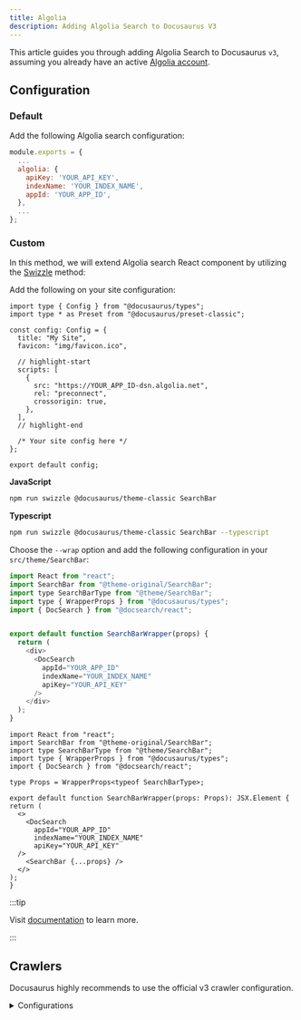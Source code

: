 ```yaml
---
title: Algolia
description: Adding Algolia Search to Docusaurus V3
---
```


This article guides you through adding Algolia Search to Docusaurus `v3`, assuming you already have an active  [Algolia account](https://www.algolia.com/).

## Configuration

### Default 

Add the following Algolia search configuration:

```js title="docusaurus.config.js"
module.exports = {
  ...
  algolia: {
    apiKey: 'YOUR_API_KEY',
    indexName: 'YOUR_INDEX_NAME',
    appId: 'YOUR_APP_ID',
  },
  ...
};
```

### Custom

In this method, we will extend Algolia search React component by utilizing the [Swizzle](https://docusaurus.io/docs/swizzling) method:


Add the following on your site configuration:

```tsx title="docusaurus.config.ts"
import type { Config } from "@docusaurus/types";
import type * as Preset from "@docusaurus/preset-classic";

const config: Config = {
  title: "My Site",
  favicon: "img/favicon.ico",

  // highlight-start
  scripts: [
    {
      src: "https://YOUR_APP_ID-dsn.algolia.net",
      rel: "preconnect",
      crossorigin: true,
    },
  ],
  // highlight-end

  /* Your site config here */
};

export default config;
```


**JavaScript**

```bash npm2yarn
npm run swizzle @docusaurus/theme-classic SearchBar
```
**Typescript**

```bash npm2yarn
npm run swizzle @docusaurus/theme-classic SearchBar --typescript
```

Choose the ``--wrap`` option and add the following configuration in your ``src/theme/SearchBar``:


<Tabs>
  <TabItem value="js" label="JavaScript" default>

```js title="src/theme/SearchBar.js"
import React from "react";
import SearchBar from "@theme-original/SearchBar";
import type SearchBarType from "@theme/SearchBar";
import type { WrapperProps } from "@docusaurus/types";
import { DocSearch } from "@docsearch/react";


export default function SearchBarWrapper(props) {
  return (
    <div>
      <DocSearch
        appId="YOUR_APP_ID"
        indexName="YOUR_INDEX_NAME"
        apiKey="YOUR_API_KEY"
      />
    </div>
  );
}
```


  </TabItem>
  <TabItem value="tsx" label="TypeScript">

  ```tsx title="src/theme/SearchBar.tsx"
import React from "react";
import SearchBar from "@theme-original/SearchBar";
import type SearchBarType from "@theme/SearchBar";
import type { WrapperProps } from "@docusaurus/types";
import { DocSearch } from "@docsearch/react";

type Props = WrapperProps<typeof SearchBarType>;

export default function SearchBarWrapper(props: Props): JSX.Element {
  return (
    <>
      <DocSearch
        appId="YOUR_APP_ID"
        indexName="YOUR_INDEX_NAME"
        apiKey="YOUR_API_KEY"
    />
      <SearchBar {...props} />
    </>
  );
}
```
  </TabItem>

</Tabs>

:::tip

Visit [documentation](https://docsearch.algolia.com/) to learn more.

:::

## Crawlers

Docusaurus highly recommends to use the official v3 crawler configuration. 

<details>
<summary>Configurations</summary>



<Tabs>
  <TabItem value="default" label="Default" default>


```js
new Crawler({
  appId: 'YOUR_APP_ID',
  apiKey: 'YOUR_API_KEY',
  rateLimit: 8,
  maxDepth: 10,
  startUrls: ['https://YOUR_WEBSITE_URL/'],
  sitemaps: ['https://YOUR_WEBSITE_URL/sitemap.xml'],
  ignoreCanonicalTo: true,
  discoveryPatterns: ['https://YOUR_WEBSITE_URL/**'],
  actions: [
    {
      indexName: 'YOUR_INDEX_NAME',
      pathsToMatch: ['https://YOUR_WEBSITE_URL/**'],
      recordExtractor: ({ $, helpers }) => {
        // priority order: deepest active sub list header -> navbar active item -> 'Documentation'
        const lvl0 =
          $(
            '.menu__link.menu__link--sublist.menu__link--active, .navbar__item.navbar__link--active'
          )
            .last()
            .text() || 'Documentation';

        return helpers.docsearch({
          recordProps: {
            lvl0: {
              selectors: '',
              defaultValue: lvl0,
            },
            lvl1: ['header h1', 'article h1'],
            lvl2: 'article h2',
            lvl3: 'article h3',
            lvl4: 'article h4',
            lvl5: 'article h5, article td:first-child',
            lvl6: 'article h6',
            content: 'article p, article li, article td:last-child',
          },
          indexHeadings: true,
          aggregateContent: true,
          recordVersion: 'v3',
        });
      },
    },
  ],
  initialIndexSettings: {
    YOUR_INDEX_NAME: {
      attributesForFaceting: [
        'type',
        'lang',
        'language',
        'version',
        'docusaurus_tag',
      ],
      attributesToRetrieve: [
        'hierarchy',
        'content',
        'anchor',
        'url',
        'url_without_anchor',
        'type',
      ],
      attributesToHighlight: ['hierarchy', 'content'],
      attributesToSnippet: ['content:10'],
      camelCaseAttributes: ['hierarchy', 'content'],
      searchableAttributes: [
        'unordered(hierarchy.lvl0)',
        'unordered(hierarchy.lvl1)',
        'unordered(hierarchy.lvl2)',
        'unordered(hierarchy.lvl3)',
        'unordered(hierarchy.lvl4)',
        'unordered(hierarchy.lvl5)',
        'unordered(hierarchy.lvl6)',
        'content',
      ],
      distinct: true,
      attributeForDistinct: 'url',
      customRanking: [
        'desc(weight.pageRank)',
        'desc(weight.level)',
        'asc(weight.position)',
      ],
      ranking: [
        'words',
        'filters',
        'typo',
        'attribute',
        'proximity',
        'exact',
        'custom',
      ],
      highlightPreTag: '<span class="algolia-docsearch-suggestion--highlight">',
      highlightPostTag: '</span>',
      minWordSizefor1Typo: 3,
      minWordSizefor2Typos: 7,
      allowTyposOnNumericTokens: false,
      minProximity: 1,
      ignorePlurals: true,
      advancedSyntax: true,
      attributeCriteriaComputedByMinProximity: true,
      removeWordsIfNoResults: 'allOptional',
      separatorsToIndex: '_',
    },
  },
});
```


  </TabItem>
  <TabItem value="custom" label="Custom">


```js
new Crawler({
  // highlight-start
  appId: "<YOUR-APP-ID>",
  apiKey: "<YOU-API-KEY>",
   // highlight-end
  rateLimit: 8,
  maxDepth: 10,
  maxUrls: 5000,
  renderJavaScript: false,
  startUrls: ["https://YOUR_WEBSITE_URL"],
  sitemaps: ["https://YOUR_WEBSITE_URL/sitemap.xml"],
  ignoreCanonicalTo: true,
  discoveryPatterns: ["https://YOUR_WEBSITE_URL/**"],
# Optional
      // highlight-start
  exclusionPatterns: [
    "https://YOUR_WEBSITE_URL/FOO",
    "https://YOUR_WEBSITE_URL/BAR",
  ],
      // highlight-end
  schedule: "every 2 day at 6:00 am",
  actions: [
    {
      indexName: "<YOUR_INDEX_NAME>",
      pathsToMatch: ["https://YOUR_WEBSITE_URL/**"],
      recordExtractor: ({ $, helpers }) => {
        // priority order: deepest active sub list header -> navbar active item -> 'Documentation'
        const lvl0 =
          $(
            ".menu__link.menu__link--sublist.menu__link--active, .navbar__item.navbar__link--active",
          )
            .last()
            .text() || "Documentation";

        return helpers.docsearch({
          recordProps: {
            lvl0: {
              selectors: "",
              defaultValue: lvl0,
            },
            lvl1: ["header h1", "article h1"],
            lvl2: "article h2",
            lvl3: "article h3",
            lvl4: "article h4",
            lvl5: "article h5, article td:first-child",
            lvl6: "article h6",
            content: "article p, article li, article td:last-child",
          },
          indexHeadings: true,
          aggregateContent: true,
          recordVersion: "v3",
        });
      },
    },
  ],
  safetyChecks: { beforeIndexPublishing: { maxLostRecordsPercentage: 30 } },
  initialIndexSettings: {
    YOUR_INDEX_NAME: {
      attributesForFaceting: ["type", "lang"],
      attributesToRetrieve: [
        "hierarchy",
        "content",
        "anchor",
        "url",
        "url_without_anchor",
        "type",
      ],
      attributesToHighlight: ["hierarchy", "content"],
      attributesToSnippet: ["content:10"],
      camelCaseAttributes: ["hierarchy", "content"],
      searchableAttributes: [
        "unordered(hierarchy.lvl0)",
        "unordered(hierarchy.lvl1)",
        "unordered(hierarchy.lvl2)",
        "unordered(hierarchy.lvl3)",
        "unordered(hierarchy.lvl4)",
        "unordered(hierarchy.lvl5)",
        "unordered(hierarchy.lvl6)",
        "content",
      ],
      distinct: true,
      attributeForDistinct: "url",
      customRanking: [
        "desc(weight.pageRank)",
        "desc(weight.level)",
        "asc(weight.position)",
      ],
      ranking: [
        "words",
        "filters",
        "typo",
        "attribute",
        "proximity",
        "exact",
        "custom",
      ],
      highlightPreTag: '<span class="algolia-docsearch-suggestion--highlight">',
      highlightPostTag: "</span>",
      minWordSizefor1Typo: 3,
      minWordSizefor2Typos: 7,
      allowTyposOnNumericTokens: false,
      minProximity: 1,
      ignorePlurals: true,
      advancedSyntax: true,
      attributeCriteriaComputedByMinProximity: true,
      removeWordsIfNoResults: "allOptional",
      separatorsToIndex: "_",
    },
  },
});
```

  </TabItem>
</Tabs>


</details>




<!-- 
## Step 1: Install Algolia's JavaScript API Client

To get started, we need to install Algolia's JavaScript API Client. Run the following command in your Docusaurus project directory:

```bash npm2yarn
npm install algoliasearch
```
## Step 2: Create an Algolia Account and Index
If you haven't already, sign up for an Algolia account. Once logged in, create a new index for your Docusaurus site. Make note of your Application ID, Search-Only API Key, and Index Name as we'll need these later.






## Step 4: Implement Search UI Component
Finally, add a search UI component to your Docusaurus site. You can place this component in your header or sidebar, depending on your site's layout preferences. Here's a simple example of how you can implement it:

```js
import React from 'react';
import { InstantSearch, SearchBox, Hits } from 'react-instantsearch-dom';

const Search = () => (
  <InstantSearch
    appId="YOUR_APP_ID"
    apiKey="YOUR_API_KEY"
    indexName="YOUR_INDEX_NAME"
  >
    <SearchBox />
    <Hits />
  </InstantSearch>
);

export default Search;
```

Don't forget to replace the placeholder values with your actual Algolia credentials.

## Step 5: Build and Deploy Your Site
Once you've completed the above steps, rebuild your Docusaurus site by running:

```bash npm2yarn
npm run build
```

Deploy your site as usual. Your Docusaurus site should now have Algolia search functionality enabled! -->
